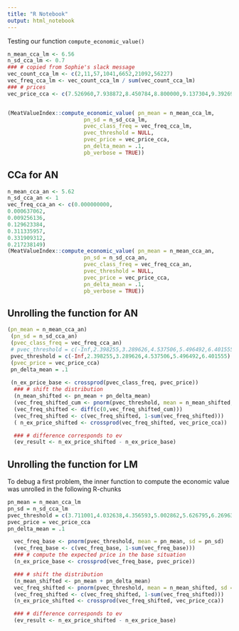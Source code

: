 ```yaml
---
title: "R Notebook"
output: html_notebook
---
```


Testing our function `compute_economic_value()`

```r
n_mean_cca_lm <- 6.56
n_sd_cca_lm <- 0.7
### # copied from Sophie's slack message
vec_count_cca_lm <- c(2,11,57,1041,6652,21092,56227)
vec_freq_cca_lm <- vec_count_cca_lm / sum(vec_count_cca_lm)
### # prices
vec_price_cca <- c(7.526960,7.938872,8.450784,8.800000,9.137304,9.392693,9.642693)


(MeatValueIndex::compute_economic_value( pn_mean = n_mean_cca_lm,
                        pn_sd = n_sd_cca_lm,
                        pvec_class_freq = vec_freq_cca_lm,
                        pvec_threshold = NULL,
                        pvec_price = vec_price_cca,
                        pn_delta_mean = .1,
                        pb_verbose = TRUE))
```


## CCa for AN

```r
n_mean_cca_an <- 5.62
n_sd_cca_an <- 1
vec_freq_cca_an <- c(0.000000000,
0.000637062, 
0.009256136, 
0.129623384, 
0.311335957, 
0.331909312, 
0.217238149)
(MeatValueIndex::compute_economic_value( pn_mean = n_mean_cca_an,
                        pn_sd = n_sd_cca_an,
                        pvec_class_freq = vec_freq_cca_an,
                        pvec_threshold = NULL,
                        pvec_price = vec_price_cca,
                        pn_delta_mean = .1,
                        pb_verbose = TRUE))
```


## Unrolling the function for AN

```r
(pn_mean = n_mean_cca_an)
 (pn_sd = n_sd_cca_an)
 (pvec_class_freq = vec_freq_cca_an)
 # pvec_threshold = c(-Inf,2.398255,3.289626,4.537506,5.496492,6.401555)
 pvec_threshold = c(-Inf,2.398255,3.289626,4.537506,5.496492,6.401555)
 (pvec_price = vec_price_cca)
 pn_delta_mean = .1
 
 (n_ex_price_base <- crossprod(pvec_class_freq, pvec_price))
  ### # shift the distribution
  (n_mean_shifted <- pn_mean + pn_delta_mean)
  (vec_freq_shifted_cum <- pnorm(pvec_threshold, mean = n_mean_shifted, sd = pn_sd))
  (vec_freq_shifted <- diff(c(0,vec_freq_shifted_cum)))
  (vec_freq_shifted <- c(vec_freq_shifted, 1-sum(vec_freq_shifted)))
  ( n_ex_price_shifted <- crossprod(vec_freq_shifted, vec_price_cca))

  ### # difference corresponds to ev
  (ev_result <- n_ex_price_shifted - n_ex_price_base)

```


## Unrolling the function for LM

To debug a first problem, the inner function to compute the economic value was unrolled in the following R-chunks

```r
pn_mean = n_mean_cca_lm
pn_sd = n_sd_cca_lm
pvec_threshold = c(3.711001,4.032638,4.356593,5.002862,5.626795,6.269639)
pvec_price = vec_price_cca
pn_delta_mean = .1 

  vec_freq_base <- pnorm(pvec_threshold, mean = pn_mean, sd = pn_sd)
  (vec_freq_base <- c(vec_freq_base, 1-sum(vec_freq_base)))
  ### # compute the expected price in the base situation
  (n_ex_price_base <- crossprod(vec_freq_base, pvec_price))

  ### # shift the distribution
  (n_mean_shifted <- pn_mean + pn_delta_mean)
  vec_freq_shifted <- pnorm(pvec_threshold, mean = n_mean_shifted, sd = pn_sd)
  (vec_freq_shifted <- c(vec_freq_shifted, 1-sum(vec_freq_shifted)))
  (n_ex_price_shifted <- crossprod(vec_freq_shifted, vec_price_cca))

  ### # difference corresponds to ev
  (ev_result <- n_ex_price_shifted - n_ex_price_base)


```

